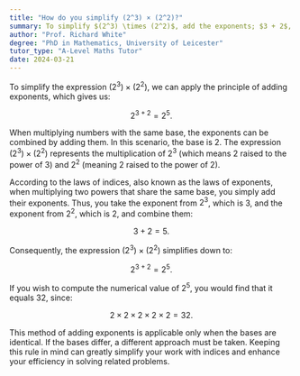 ```yaml
---
title: "How do you simplify (2^3) × (2^2)?"
summary: To simplify $(2^3) \times (2^2)$, add the exponents; $3 + 2$, resulting in $2^5$.
author: "Prof. Richard White"
degree: "PhD in Mathematics, University of Leicester"
tutor_type: "A-Level Maths Tutor"
date: 2024-03-21
---
```


To simplify the expression $(2^3) \times (2^2)$, we can apply the principle of adding exponents, which gives us:

$$
2^{3+2} = 2^5.
$$

When multiplying numbers with the same base, the exponents can be combined by adding them. In this scenario, the base is $2$. The expression $(2^3) \times (2^2)$ represents the multiplication of $2^3$ (which means $2$ raised to the power of $3$) and $2^2$ (meaning $2$ raised to the power of $2$).

According to the laws of indices, also known as the laws of exponents, when multiplying two powers that share the same base, you simply add their exponents. Thus, you take the exponent from $2^3$, which is $3$, and the exponent from $2^2$, which is $2$, and combine them:

$$
3 + 2 = 5.
$$

Consequently, the expression $(2^3) \times (2^2)$ simplifies down to:

$$
2^{3+2} = 2^5.
$$

If you wish to compute the numerical value of $2^5$, you would find that it equals $32$, since:

$$
2 \times 2 \times 2 \times 2 \times 2 = 32.
$$

This method of adding exponents is applicable only when the bases are identical. If the bases differ, a different approach must be taken. Keeping this rule in mind can greatly simplify your work with indices and enhance your efficiency in solving related problems.
    